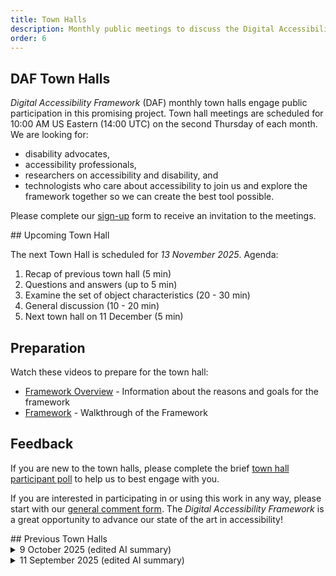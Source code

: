 ```yaml
---
title: Town Halls
description: Monthly public meetings to discuss the Digital Accessibility Framework
order: 6
---
```


<Section>

# DAF Town Halls

_Digital Accessibility Framework_ (DAF) monthly town halls engage public participation in this promising project. Town hall meetings are scheduled for 10:00 AM US Eastern (14:00 UTC) on the second Thursday of each month. We are looking for:
- disability advocates,
- accessibility professionals, 
- researchers on accessibility and disability, and 
- technologists who care about accessibility 
to join us and explore the framework together so we can create the best tool possible. 

Please complete our [sign-up](https://forms.gle/gnPZYH8gKDui58jv9) form to receive an invitation to the meetings.

</Section>

<Section>
## Upcoming Town Hall

The next Town Hall is scheduled for _13 November 2025_. Agenda:

1. Recap of previous town hall (5 min)
2. Questions and answers (up to 5 min)
4. Examine the set of object characteristics (20 - 30 min)
5. General discussion (10 - 20 min)
6. Next town hall on 11 December (5 min)

</Section>
<Section>

## Preparation

Watch these videos to prepare for the town hall:
- [Framework Overview](https://youtu.be/0m2_u9E0Mtc) - Information about the reasons and goals for the framework 
- [Framework](https://youtu.be/Wwtv7cKXFmY) - Walkthrough of the Framework

</Section>
<Section>

## Feedback

If you are new to the town halls, please complete the brief [town hall participant poll](https://docs.google.com/forms/d/e/1FAIpQLScMMfZ5nwfEMfdrq3wxyQgrG-vakq-OXrPqQNMpiTovv4VTLg/viewform?usp=header) to help us to best engage with you.

If you are interested in participating in or using this work in any way, please start with our [general comment form](https://docs.google.com/forms/d/e/1FAIpQLSe1VjhbdUUnh2BIBTfdVlU0AayQi-cM8Ors3ALU8OYohj8bOQ/viewform). The _Digital Accessibility Framework_ is a great opportunity to advance our state of the art in accessibility!

</Section>

<Section>
## Previous Town Halls

<details>
<summary>9 October 2025 (edited AI summary)</summary>
This town hall focused on a walkthrough of the individual abilities used in the framework, including sensory, mobility, and cognitive. The Sensory category currently includes the five recognized senses: Visual, Auditory, Tactile, Olfactory, and Gustatory. This sparked a discussion on whether to include other senses, such as proprioception (position in space), and how to broaden the definition of tactile to cover emerging sensations like temperature and chemical delivery in immersive environments. The Cognitive category addresses a broad space and the current list of abilities is a first attempt to distill from various references. There are different ways to do this and participants reviewed an in-progress restructuring of this category.

In discussion after the walkthrough, one participant asked if the framework's identified issues would map to an Accessibility Conformance Report (ACR), which is typically based on current guidelines like WCAG. The presenters clarified that while the framework references existing guidelines where applicable, its goal is to be forward-looking. It is designed to capture issues and requirements that go beyond current standards, helping to inform the development of future accessibility guidelines, such as WCAG 3, rather than being strictly limited to what is required right now.
</details>

<details>
<summary>11 September 2025 (edited AI summary)</summary>
Digital Accessibility Framework Overview
- Project led by Michael Cooper, co-led by Rachael  Montgomery and Bern Jordan
- These town halls are monthly feedback meetings on our framework to develop a predictive model for future accessibility needs
- Framework attempts to map what accessibility might look like as technologies evolve
- Three-dimensional approach: Individual Abilities × Object Characteristics × Support Needed
- This is the third major version of framework - feedback led to significant evolution from earlier iterations

Framework Structure & Categories
- Individual Abilities grouped into three main areas:
  - Cognition - relates to understandability, includes cognitive processing
  - Physical - covers motor control, balance, mobility, multidimensional body movement for 3D/VR
  - Sensory - visual, auditory, tactile, plus future senses (olfactory, taste for emerging tech)
- Object Characteristics include content encoding, presentation, surrounding aspects
  - Safety/risk categories cover contracts, financial security, social media algorithms
  - Privacy considerations under safety umbrella
- Support Needed types: Default, Assistive Technology, Support, Avoid, Alternative

Key Feedback & Areas for Improvement
- Mental health doesn’t belong as standalone category - creates functional needs across other areas
- Cognitive space needs most work - suggestions to shift “learning” to “knowledge”
- Neural privacy issues for brain-computer interfaces need integration
- Ethical dimension missing - right to know for alpha/beta testing participants
- Knowledge and consent concepts need clearer placement in framework
- Connection to established ethical frameworks should be more explicit

Engagement & Future Plans
- Contributors list available on website - seeking community involvement
- Focus on cognitive space revisions for next meeting
- Need broader engagement:
  - People with lived disability experience
  - Different global regions and languages
  - Non-English speaking perspectives

Project Goals & Scope
- Not replacing existing standards (WCAG) but informing them
- Supporting both standards development and accessibility research
- Identifying research gaps and coverage areas
- Demonstrating which parts of technology stack should handle accessibility
- Framework for new technology developers to consider accessibility proactively
- Covers all digital technologies including VR, IoT, emerging interfaces
</details>
</Section>